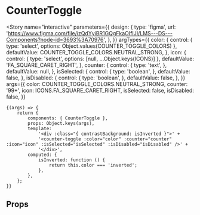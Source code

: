 
<Meta title="components/CounterToggle" component={CounterToggle} />

# CounterToggle

<Story
	name="interactive"
	parameters={{
		design: {
			type: 'figma',
			url: 'https://www.figma.com/file/izQdYyiBR1GQgFkaOIfIJI/LMS---DS---Components?node-id=3693%3A70976',
		},
	}}
	argTypes={{
		color: {
			control: { type: 'select', options: Object.values(COUNTER_TOGGLE_COLORS) },
			defaultValue: COUNTER_TOGGLE_COLORS.NEUTRAL_STRONG,
		},
		icon: {
			control: { type: 'select', options: [null, ...Object.keys(ICONS)] },
			defaultValue: 'FA_SQUARE_CARET_RIGHT',
		},
		counter: {
			control: { type: 'text', },
			defaultValue: null,
		},
		isSelected: {
			control: { type: 'boolean', },
			defaultValue: false,
		},
		isDisabled: {
			control: { type: 'boolean', },
			defaultValue: false,
		},
	}}
	args={{
		color: COUNTER_TOGGLE_COLORS.NEUTRAL_STRONG,
		counter: '99+',
		icon: ICONS.FA_SQUARE_CARET_RIGHT,
		isSelected: false,
		isDisabled: false,
	}}
>
	{(args) => {
		return {
			components: { CounterToggle },
			props: Object.keys(args),
			template:
				'<div :class="{ contrastBackground: isInverted }">' +
				'<counter-toggle :color="color" :counter="counter"  :icon="icon" :isSelected="isSelected" :isDisabled="isDisabled" />' +
				'</div>',
			computed: {
				isInverted: function () {
					return this.color === 'inverted';
				},
			},
		};
	}}
</Story>

## Props

<Props of={CounterToggle} />
